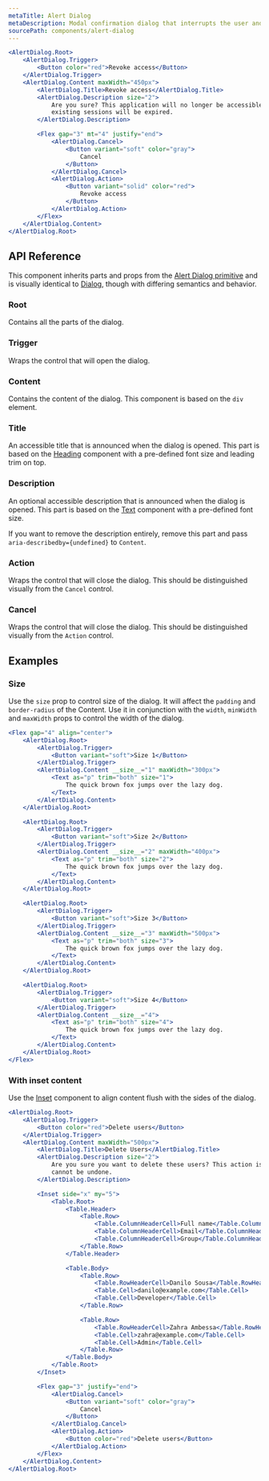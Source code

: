```yaml
---
metaTitle: Alert Dialog
metaDescription: Modal confirmation dialog that interrupts the user and expects a response.
sourcePath: components/alert-dialog
---
```


```jsx live=true
<AlertDialog.Root>
	<AlertDialog.Trigger>
		<Button color="red">Revoke access</Button>
	</AlertDialog.Trigger>
	<AlertDialog.Content maxWidth="450px">
		<AlertDialog.Title>Revoke access</AlertDialog.Title>
		<AlertDialog.Description size="2">
			Are you sure? This application will no longer be accessible and any
			existing sessions will be expired.
		</AlertDialog.Description>

		<Flex gap="3" mt="4" justify="end">
			<AlertDialog.Cancel>
				<Button variant="soft" color="gray">
					Cancel
				</Button>
			</AlertDialog.Cancel>
			<AlertDialog.Action>
				<Button variant="solid" color="red">
					Revoke access
				</Button>
			</AlertDialog.Action>
		</Flex>
	</AlertDialog.Content>
</AlertDialog.Root>
```

## API Reference

This component inherits parts and props from the [Alert Dialog primitive](/peoples/docs/components/alert-dialog) and is visually identical to [Dialog](/research/docs/components/dialog), though with differing semantics and behavior.

### Root

Contains all the parts of the dialog.

### Trigger

Wraps the control that will open the dialog.

### Content

Contains the content of the dialog. This component is based on the `div` element.

<ThemesPropsTable defs="alertDialogContentPropDefs" />

### Title

An accessible title that is announced when the dialog is opened. This part is based on the [Heading](/research/docs/components/heading) component with a pre-defined font size and leading trim on top.

### Description

An optional accessible description that is announced when the dialog is opened. This part is based on the [Text](/research/docs/components/text) component with a pre-defined font size.

If you want to remove the description entirely, remove this part and pass `aria-describedby={undefined}` to `Content`.

### Action

Wraps the control that will close the dialog. This should be distinguished visually from the `Cancel` control.

### Cancel

Wraps the control that will close the dialog. This should be distinguished visually from the `Action` control.

## Examples

### Size

Use the `size` prop to control size of the dialog. It will affect the `padding` and `border-radius` of the Content.
Use it in conjunction with the `width`, `minWidth` and `maxWidth` props to control the width of the dialog.

```jsx live=true line=6,17,28,39
<Flex gap="4" align="center">
	<AlertDialog.Root>
		<AlertDialog.Trigger>
			<Button variant="soft">Size 1</Button>
		</AlertDialog.Trigger>
		<AlertDialog.Content __size__="1" maxWidth="300px">
			<Text as="p" trim="both" size="1">
				The quick brown fox jumps over the lazy dog.
			</Text>
		</AlertDialog.Content>
	</AlertDialog.Root>

	<AlertDialog.Root>
		<AlertDialog.Trigger>
			<Button variant="soft">Size 2</Button>
		</AlertDialog.Trigger>
		<AlertDialog.Content __size__="2" maxWidth="400px">
			<Text as="p" trim="both" size="2">
				The quick brown fox jumps over the lazy dog.
			</Text>
		</AlertDialog.Content>
	</AlertDialog.Root>

	<AlertDialog.Root>
		<AlertDialog.Trigger>
			<Button variant="soft">Size 3</Button>
		</AlertDialog.Trigger>
		<AlertDialog.Content __size__="3" maxWidth="500px">
			<Text as="p" trim="both" size="3">
				The quick brown fox jumps over the lazy dog.
			</Text>
		</AlertDialog.Content>
	</AlertDialog.Root>

	<AlertDialog.Root>
		<AlertDialog.Trigger>
			<Button variant="soft">Size 4</Button>
		</AlertDialog.Trigger>
		<AlertDialog.Content __size__="4">
			<Text as="p" trim="both" size="4">
				The quick brown fox jumps over the lazy dog.
			</Text>
		</AlertDialog.Content>
	</AlertDialog.Root>
</Flex>
```

### With inset content

Use the [Inset](/research/docs/components/inset) component to align content flush with the sides of the dialog.

```jsx live=true
<AlertDialog.Root>
	<AlertDialog.Trigger>
		<Button color="red">Delete users</Button>
	</AlertDialog.Trigger>
	<AlertDialog.Content maxWidth="500px">
		<AlertDialog.Title>Delete Users</AlertDialog.Title>
		<AlertDialog.Description size="2">
			Are you sure you want to delete these users? This action is permanent and
			cannot be undone.
		</AlertDialog.Description>

		<Inset side="x" my="5">
			<Table.Root>
				<Table.Header>
					<Table.Row>
						<Table.ColumnHeaderCell>Full name</Table.ColumnHeaderCell>
						<Table.ColumnHeaderCell>Email</Table.ColumnHeaderCell>
						<Table.ColumnHeaderCell>Group</Table.ColumnHeaderCell>
					</Table.Row>
				</Table.Header>

				<Table.Body>
					<Table.Row>
						<Table.RowHeaderCell>Danilo Sousa</Table.RowHeaderCell>
						<Table.Cell>danilo@example.com</Table.Cell>
						<Table.Cell>Developer</Table.Cell>
					</Table.Row>

					<Table.Row>
						<Table.RowHeaderCell>Zahra Ambessa</Table.RowHeaderCell>
						<Table.Cell>zahra@example.com</Table.Cell>
						<Table.Cell>Admin</Table.Cell>
					</Table.Row>
				</Table.Body>
			</Table.Root>
		</Inset>

		<Flex gap="3" justify="end">
			<AlertDialog.Cancel>
				<Button variant="soft" color="gray">
					Cancel
				</Button>
			</AlertDialog.Cancel>
			<AlertDialog.Action>
				<Button color="red">Delete users</Button>
			</AlertDialog.Action>
		</Flex>
	</AlertDialog.Content>
</AlertDialog.Root>
```
